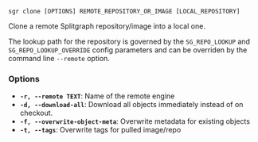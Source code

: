 
```sgr clone [OPTIONS] REMOTE_REPOSITORY_OR_IMAGE [LOCAL_REPOSITORY]```

Clone a remote Splitgraph repository/image into a local one.

The lookup path for the repository is governed by the ``SG_REPO_LOOKUP`` and ``SG_REPO_LOOKUP_OVERRIDE``
config parameters and can be overriden by the command line ``--remote`` option.

### Options

  * **`-r, --remote TEXT`**: Name of the remote engine
  * **`-d, --download-all`**: Download all objects immediately instead of on checkout.
  * **`-f, --overwrite-object-meta`**: Overwrite metadata for existing objects
  * **`-t, --tags`**: Overwrite tags for pulled image/repo
